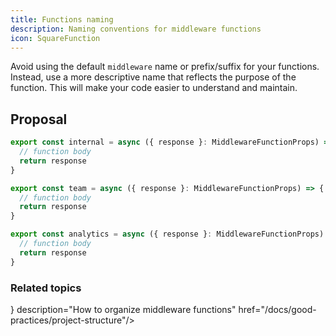 ```yaml
---
title: Functions naming
description: Naming conventions for middleware functions
icon: SquareFunction
---
```



Avoid using the default `middleware` name or prefix/suffix for your functions. Instead, use a more descriptive name that reflects the purpose of the function. This will make your code easier to understand and maintain.

## Proposal

```ts title="/app/(internal)/_middleware.ts" /internal/
export const internal = async ({ response }: MiddlewareFunctionProps) => {
  // function body
  return response
}
```

```ts title="/app/(team)/t/_middleware.ts" /team/
export const team = async ({ response }: MiddlewareFunctionProps) => {
  // function body
  return response
}
```

```ts title="/app/_middleware.ts" /analytics/
export const analytics = async ({ response }: MiddlewareFunctionProps) => {
  // function body
  return response
}
```

### Related topics

<Cards>
  <Card title="Project structure" icon={<FolderIcon/>} description="How to organize middleware functions" href="/docs/good-practices/project-structure"/>
</Cards>
